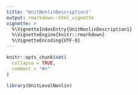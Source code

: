 ```yaml
---
title: "UnitNonlinDescription1"
output: rmarkdown::html_vignette
vignette: >
  %\VignetteIndexEntry{UnitNonlinDescription1}
  %\VignetteEngine{knitr::rmarkdown}
  %\VignetteEncoding{UTF-8}
---
```


```r
knitr::opts_chunk$set(
  collapse = TRUE,
  comment = "#>"
)
```

```r
library(UnitLevelNonlin)
```
